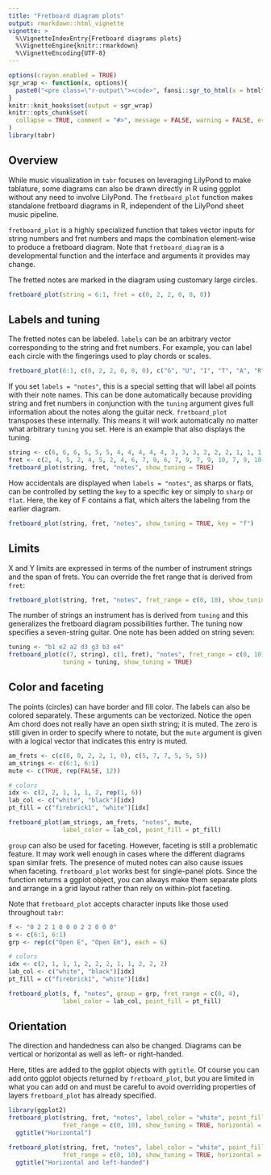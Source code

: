 ```yaml
---
title: "Fretboard diagram plots"
output: rmarkdown::html_vignette
vignette: >
  %\VignetteIndexEntry{Fretboard diagrams plots}
  %\VignetteEngine{knitr::rmarkdown}
  %\VignetteEncoding{UTF-8}
---
```


```r
options(crayon.enabled = TRUE)
sgr_wrap <- function(x, options){
  paste0("<pre class=\"r-output\"><code>", fansi::sgr_to_html(x = htmltools::htmlEscape(x)), "</code></pre>")
}
knitr::knit_hooks$set(output = sgr_wrap)
knitr::opts_chunk$set(
  collapse = TRUE, comment = "#>", message = FALSE, warning = FALSE, error = FALSE, tidy = FALSE, out.width = "100%"
)
library(tabr)
```


## Overview

While music visualization in `tabr` focuses on leveraging LilyPond to make tablature, some diagrams can also be drawn directly in R using ggplot without any need to involve LilyPond. The `fretboard_plot` function makes standalone fretboard diagrams in R, independent of the LilyPond sheet music pipeline.

`fretboard_plot` is a highly specialized function that takes vector inputs for string numbers and fret numbers and maps the combination element-wise to produce a fretboard diagram. Note that `fretboard_diagram` is a developmental function and the interface and arguments it provides may change.

The fretted notes are marked in the diagram using customary large circles.

```r
fretboard_plot(string = 6:1, fret = c(0, 2, 2, 0, 0, 0))
```

## Labels and tuning

The fretted notes can be labeled. `labels` can be an arbitrary vector corresponding to the string and fret numbers. For example, you can label each circle with the fingerings used to play chords or scales.

```r
fretboard_plot(6:1, c(0, 2, 2, 0, 0, 0), c("G", "U", "I", "T", "A", "R"))
```

If you set `labels = "notes"`, this is a special setting that will label all points with their note names. This can be done automatically because providing string and fret numbers in conjunction with the `tuning` argument gives full information about the notes along the guitar neck. `fretboard_plot` transposes these internally. This means it will work automatically no matter what arbitrary `tuning` you set. Here is an example that also displays the tuning.

```r
string <- c(6, 6, 6, 5, 5, 5, 4, 4, 4, 4, 4, 3, 3, 3, 2, 2, 2, 1, 1, 1)
fret <- c(2, 4, 5, 2, 4, 5, 2, 4, 6, 7, 9, 6, 7, 9, 7, 9, 10, 7, 9, 10)
fretboard_plot(string, fret, "notes", show_tuning = TRUE)
```

How accidentals are displayed when `labels = "notes"`, as sharps or flats, can be controlled by setting the `key` to a specific key or simply to `sharp` or `flat`. Here, the key of F contains a flat, which alters the labeling from the earlier diagram. 

```r
fretboard_plot(string, fret, "notes", show_tuning = TRUE, key = "f")
```

## Limits

X and Y limits are expressed in terms of the number of instrument strings and the span of frets. You can override the fret range that is derived from `fret`:

```r
fretboard_plot(string, fret, "notes", fret_range = c(0, 10), show_tuning = TRUE)
```

The number of strings an instrument has is derived from `tuning` and this generalizes the fretboard diagram possibilities further. The tuning now specifies a seven-string guitar. One note has been added on string seven:

```r
tuning <- "b1 e2 a2 d3 g3 b3 e4"
fretboard_plot(c(7, string), c(1, fret), "notes", fret_range = c(0, 10), 
               tuning = tuning, show_tuning = TRUE)
```

## Color and faceting

The points (circles) can have border and fill color. The labels can also be colored separately. These arguments can be vectorized. Notice the open Am chord does not really have an open sixth string; it is muted. The zero is still given in order to specify where to notate, but the `mute` argument is given with a logical vector that indicates this entry is muted.

```r
am_frets <- c(c(0, 0, 2, 2, 1, 0), c(5, 7, 7, 5, 5, 5))
am_strings <- c(6:1, 6:1)
mute <- c(TRUE, rep(FALSE, 12))

# colors
idx <- c(2, 2, 1, 1, 1, 2, rep(1, 6))
lab_col <- c("white", "black")[idx]
pt_fill = c("firebrick1", "white")[idx]

fretboard_plot(am_strings, am_frets, "notes", mute, 
               label_color = lab_col, point_fill = pt_fill)
```

`group` can also be used for faceting. However, faceting is still a problematic feature. It may work well enough in cases where the different diagrams span similar frets. The presence of muted notes can also cause issues when faceting. `fretboard_plot` works best for single-panel plots. Since the function returns a ggplot object, you can always make them separate plots and arrange in a grid layout rather than rely on within-plot faceting.

Note that `fretboard_plot` accepts character inputs like those used throughout `tabr`:

```r
f <- "0 2 2 1 0 0 0 2 2 0 0 0"
s <- c(6:1, 6:1)
grp <- rep(c("Open E", "Open Em"), each = 6)

# colors
idx <- c(2, 1, 1, 1, 2, 2, 2, 1, 1, 2, 2, 2)
lab_col <- c("white", "black")[idx]
pt_fill = c("firebrick1", "white")[idx]

fretboard_plot(s, f, "notes", group = grp, fret_range = c(0, 4),
               label_color = lab_col, point_fill = pt_fill)
```

## Orientation

The direction and handedness can also be changed. Diagrams can be vertical or horizontal as well as left- or right-handed.

Here, titles are added to the ggplot objects with `ggtitle`. Of course you can add onto ggplot objects returned by `fretboard_plot`, but you are limited in what you can add on and must be careful to avoid overriding properties of layers `fretboard_plot` has already specified.

```r
library(ggplot2)
fretboard_plot(string, fret, "notes", label_color = "white", point_fill = "dodgerblue",
               fret_range = c(0, 10), show_tuning = TRUE, horizontal = TRUE) +
  ggtitle("Horizontal")

fretboard_plot(string, fret, "notes", label_color = "white", point_fill = "dodgerblue",
               fret_range = c(0, 10), show_tuning = TRUE, horizontal = TRUE, left_handed = TRUE) +
  ggtitle("Horizontal and left-handed")
```
